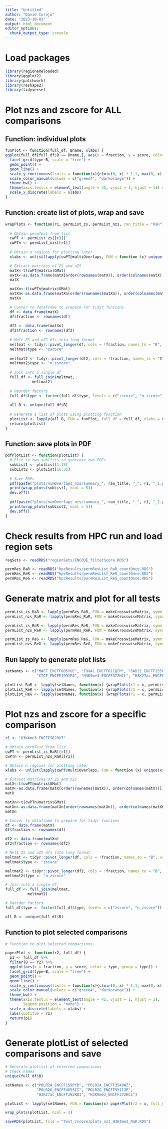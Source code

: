 ```yaml
---
title: "Untitled"
author: "David Corujo"
date: "2023-10-03"
output: html_document
editor_options:
  chunk_output_type: console
---
```


# Load packages
```r
library(regioneReloaded)
library(ggplot2)
library(patchwork)
library(reshape2)
library(tidyverse)
```

# Plot nzs and zscore for ALL comparisons

## Function: individual plots
```r
funPlot <- function(full_df, Bname, xlabs) {
ggplot(full_df[full_df$B == Bname,], aes(x = fraction, y = score, color = type, group = type)) +
  facet_grid(type~B, scale = "free") +
  geom_point() +
  geom_line() +
  scale_y_continuous(limits = function(x){c(min(0, x) * 1.1, max(0, x) * 1.1)}) +
  scale_color_manual(values = c("green4", "darkorange")) +
  theme_bw() +
  theme(axis.text.x = element_text(angle = 45, vjust = 1, hjust = 1)) +
  scale_x_discrete(labels = xlabs)
}
```

## Function: create list of plots, wrap and save
```r
wrapPlots <- function(r1, permList_zs, permList_nzs, ran_title = "RaR") {
  
  # Obtain permTest from list
  cwPT <- permList_zs[[r1]]
  cwPTn <- permList_nzs[[r1]]
  
  # Obtain n regions for plotting later
  xlabs <- unlist(lapply(cwPT@multiOverlaps, FUN = function (x) unique(x$n_regionA)))

  # Extract matrices of ZS and nZS
  matX<-t(cwPT@matrix$GMat)
  matX<-as.data.frame(matX[order(rownames(matX)), order(colnames(matX))])
  matX

  matXn<-t(cwPTn@matrix$GMat)
  matXn<-as.data.frame(matXn[order(rownames(matXn)), order(colnames(matXn))])
  matXn

  # Conver to dataframe to prepare for tidyr funcions
  df <- data.frame(matX)
  df$fraction <- rownames(df)
  
  df2 <- data.frame(matXn)
  df2$fraction <- rownames(df2)
  
  # Melt ZS and nZS dfs into long format
  meltmat <- tidyr::pivot_longer(df, cols = !fraction, names_to = "B", values_to = "score")
  meltmat$type <- "zscore"
  
  meltmat2 <- tidyr::pivot_longer(df2, cols = !fraction, names_to = "B", values_to = "score")
  meltmat2$type <- "n_zscore"
  
  # Join into a single df
  full_df <- full_join(meltmat, 
            meltmat2)
  
  # Reorder factors
  full_df$type <- factor(full_df$type, levels = c("zscore", "n_zscore"))
  
  all_B <- unique(full_df$B)
  
  # Generate a list of plots using plotting function
  plotList <- lapply(all_B, FUN = funPlot, full_df = full_df, xlabs = xlabs)
  return(plotList)
}
```

## Function: save plots in PDF

```r
pdfPlotList <- function(plotList) {
  # Plit in two sublists to generate two PDFs
  subList1 <- plotList[1:15]
  subList2 <- plotList[16:35]
  
  # Save PDFs
  pdf(paste("plots/numOverlaps_nzs/summary_", ran_title, "_", r1, "_1.pdf", sep = ""), height = 10, width = 20)
  print(wrap_plots(subList1, ncol = 5))
  dev.off()
  
  pdf(paste("plots/numOverlaps_nzs/summary_", ran_title, "_", r1, "_2.pdf", sep = ""), height = 10, width = 20)
  print(wrap_plots(subList2, ncol = 5))
  dev.off() 
}
```


# Check results from HPC run and load region sets
```r
regSets <- readRDS("regionSets/ENCODE_filterScore.RDS")

permRes_RaR <- readRDS("hpcResults/permResList_RaR_countOnce.RDS")
permRes_ReR <- readRDS("hpcResults/permResList_ReR_countOnce.RDS")
permRes_ReG <- readRDS("hpcResults/permResList_ReG_countOnce.RDS")
```

# Generate matrix and plot for all tests

```r
permList_zs_RaR <- lapply(permRes_RaR, FUN = makeCrosswiseMatrix, symm_matrix = F, zs.type = "z_score")
permList_nzs_RaR <- lapply(permRes_RaR, FUN = makeCrosswiseMatrix, symm_matrix = F)

permList_zs_ReR <- lapply(permRes_ReR, FUN = makeCrosswiseMatrix, symm_matrix = F, zs.type = "z_score")
permList_nzs_ReR <- lapply(permRes_ReR, FUN = makeCrosswiseMatrix, symm_matrix = F)

permList_zs_ReG <- lapply(permRes_ReG, FUN = makeCrosswiseMatrix, symm_matrix = F, zs.type = "z_score")
permList_nzs_ReG <- lapply(permRes_ReG, FUN = makeCrosswiseMatrix, symm_matrix = F)
```

## Run lapply to generate plot lists

```r
setNames <- c("MAFF_ENCFF005YUC", "FOXA1_ENCFF011QFM", "RAD21_ENCFF155CEQ", "POLR2A_ENCFF159PYD", 
              "CTCF_ENCFF199YFA", "H3K9me3_ENCFF372HCL", "H3K27ac_ENCFF392KDI", "H3K4me3_ENCFF982DUT")

plotList_RaR <- lapply(setNames, function(x) {wrapPlots(r1 = x, permList_zs_RaR, permList_nzs_RaR, ran_title = "RaR")})
plotList_ReR <- lapply(setNames, function(x) {wrapPlots(r1 = x, permList_zs_ReR, permList_nzs_ReR, ran_title = "ReR")})
plotList_ReG <- lapply(setNames, function(x) {wrapPlots(r1 = x, permList_zs_ReG, permList_nzs_ReG, ran_title = "ReG")})
```

# Plot nzs and zscore for a specific comparison

```r
r1 <- "H3K4me3_ENCFF982DUT"

# Obtain permTest from list
cwPT <- permList_zs_RaR[[r1]]
cwPTn <- permList_nzs_RaR[[r1]]

# Obtain n regions for plotting later
xlabs <- unlist(lapply(cwPT@multiOverlaps, FUN = function (x) unique(x$n_regionA)))

# Extract matrices of ZS and nZS
matX<-t(cwPT@matrix$GMat)
matX<-as.data.frame(matX[order(rownames(matX)), order(colnames(matX))])
matX

matXn<-t(cwPTn@matrix$GMat)
matXn<-as.data.frame(matXn[order(rownames(matXn)), order(colnames(matXn))])
matXn

# Conver to dataframe to prepare for tidyr funcions
df <- data.frame(matX)
df$fraction <- rownames(df)

df2 <- data.frame(matXn)
df2$fraction <- rownames(df2)

# Melt ZS and nZS dfs into long format
meltmat <- tidyr::pivot_longer(df, cols = !fraction, names_to = "B", values_to = "score")
meltmat$type <- "zscore"

meltmat2 <- tidyr::pivot_longer(df2, cols = !fraction, names_to = "B", values_to = "score")
meltmat2$type <- "n_zscore"

# Join into a single df
full_df <- full_join(meltmat, 
          meltmat2)

# Reorder factors
full_df$type <- factor(full_df$type, levels = c("zscore", "n_zscore"))

all_B <- unique(full_df$B)
```

## Function to plot selected comparisons
```r
# Function to plot selected comparisons

paperPlot <- function(r2, full_df) {
  p1 <- full_df %>%
  filter(B == r2) %>%
  ggplot(aes(x = fraction, y = score, color = type, group = type)) +
  facet_grid(type~B, scale = "free") +
  geom_point() +
  geom_line() +
  scale_y_continuous(limits = function(x){c(min(0, x) * 1.1, max(0, x) * 1.5)}) +
  scale_color_manual(values = c("green4", "darkorange")) +
  theme_bw() +
  theme(axis.text.x = element_text(angle = 45, vjust = 1, hjust = 1),
        legend.position = "none") +
  scale_x_discrete(labels = xlabs) +
  labs(subtitle = r1)
  return(p1)
}
```

# Generate plotList of selected comparisons and save
```r
# Generate plotlist of selected comparisons
# Check names
unique(full_df$B)

setNames <- c("POLR2A_ENCFF159PYD", "POLR2A_ENCFF354VWZ", 
              "POLR2G_ENCFF485SII", "POLR2G_ENCFF551IJP",
              "H3K27ac_ENCFF392KDI", "H3K9me3_ENCFF372HCL")

plotList <- lapply(setNames, FUN = function(x) paperPlot(r2 = x, full_df = full_df))

wrap_plots(plotList, ncol = 2)

saveRDS(plotList, file = "Test_zscore/plots_nzs_H3K4me3_RaR.RDS")
```